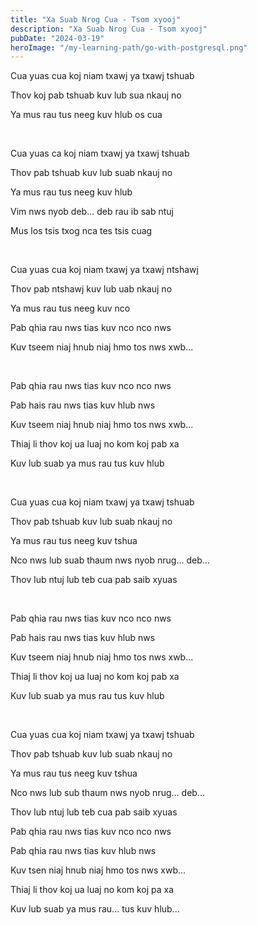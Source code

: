 ```yaml
---
title: "Xa Suab Nrog Cua - Tsom xyooj"
description: "Xa Suab Nrog Cua - Tsom xyooj"
pubDate: "2024-03-19"
heroImage: "/my-learning-path/go-with-postgresql.png"
---
```


Cua yuas cua koj niam txawj ya txawj tshuab

Thov koj pab tshuab kuv lub sua nkauj no

Ya mus rau tus neeg kuv hlub os cua

<br />

Cua yuas ca koj niam txawj ya txawj tshuab

Thov pab tshuab kuv lub suab nkauj no

Ya mus rau tus neeg kuv hlub

Vim nws nyob deb... deb rau ib sab ntuj

Mus los tsis txog nca tes tsis cuag

<br />

Cua yuas cua koj niam txawj ya txawj ntshawj

Thov pab ntshawj kuv lub uab nkauj no

Ya mus rau tus neeg kuv nco

Pab qhia rau nws tias kuv nco nco nws

Kuv tseem niaj hnub niaj hmo tos nws xwb...

<br />

Pab qhia rau nws tias kuv nco nco nws

Pab hais rau nws tias kuv hlub nws

Kuv tseem niaj hnub niaj hmo tos nws xwb...

Thiaj li thov koj ua luaj no kom koj pab xa

Kuv lub suab ya mus rau tus kuv hlub

<br />

Cua yuas cua koj niam txawj ya txawj tshuab

Thov pab tshuab kuv lub suab nkauj no

Ya mus rau tus neeg kuv tshua

Nco nws lub suab thaum nws nyob nrug... deb...

Thov lub ntuj lub teb cua pab saib xyuas

<br />

Pab qhia rau nws tias kuv nco nco nws

Pab hais rau nws tias kuv hlub nws

Kuv tseem niaj hnub niaj hmo tos nws xwb...

Thiaj li thov koj ua luaj no kom koj pab xa

Kuv lub suab ya mus rau tus kuv hlub

<br />

Cua yuas cua koj niam txawj ya txawj tshuab

Thov pab tshuab kuv lub suab nkauj no

Ya mus rau tus neeg kuv tshua

Nco nws lub sub thaum nws nyob nrug... deb...

Thov lub ntuj lub teb cua pab saib xyuas

Pab qhia rau nws tias kuv nco nco nws

Pab qhia rau nws tias kuv hlub nws

Kuv tsen niaj hnub niaj hmo tos nws xwb...

Thiaj li thov koj ua luaj no kom koj pa xa

Kuv lub suab ya mus rau... tus kuv hlub...
